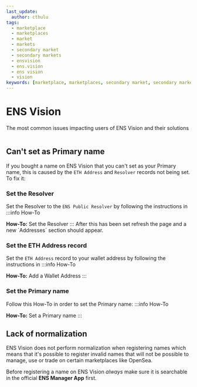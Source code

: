 ```yaml
---
last_update:
  author: cthulu
tags:
  - marketplace
  - marketplaces
  - market
  - markets
  - secondary market
  - secondary markets
  - ensvision
  - ens.vision
  - ens vision
  - vision
keywords: [marketplace, marketplaces, secondary market, secondary markets, market, markets, ensvision, ens.vision, ens vision, vision]
---
```


# ENS Vision
The most common issues impacting users of ENS Vision and their solutions

<BrowserWindow url="https://ens.vision">
  <Image img="/img/faq/marketplaces/ens-vision-1.png"/>
</BrowserWindow>

## Can't set as Primary name
If you bought a name on ENS Vision that you can't set as your Primary name, this is caused by the `ETH Address` and `Resolver` records not being set. To fix it:

### Set the Resolver
Set the Resolver to the `ENS Public Resolver` by following the instructions in
:::info How-To
<Link to="/core/records/resolver#ens-public-resolver">
  <b>How-To:</b> Set the Resolver
</Link>
:::
After this has been set refresh the page and a new `Addresses` section should appear.

### Set the ETH Address record
Set the `ETH Address` record to your wallet address by following the instructions in
:::info How-To
<Link to="/howto/add-wallet-address">
  <b>How-To:</b> Add a Wallet Address 
</Link>
:::

### Set the Primary name
Follow this How-To in order to set the Primary name:
:::info How-To
<Link to="/howto/set-primary-name">
  <b>How-To:</b> Set a Primary name
</Link>
:::

## Lack of normalization
ENS Vision does not perform normalization when registering names which means that it's possible to register invalid names that will not be possible to manage, use or trade on certain marketplaces like OpenSea. 

Before registering a name on ENS Vision *always* make sure it is searchable in the official <Link to="https://app.ens.domains"><b>ENS Manager App</b></Link> first.
